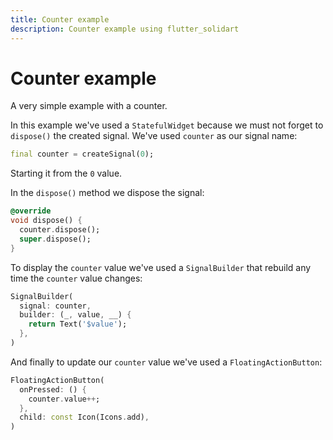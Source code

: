 ```yaml
---
title: Counter example
description: Counter example using flutter_solidart
---
```


# Counter example

A very simple example with a counter.

<Zapp id="counter-or-fluttersolidart-zz1m06lvz1n0" />

In this example we've used a `StatefulWidget` because we must not forget to `dispose()` the created signal.
We've used `counter` as our signal name:
```dart
final counter = createSignal(0);
```

Starting it from the `0` value.

In the `dispose()` method we dispose the signal:
```dart
@override
void dispose() {
  counter.dispose();
  super.dispose();
}
```

To display the `counter` value we've used a `SignalBuilder` that rebuild any time the `counter` value changes:
```dart
SignalBuilder(
  signal: counter,
  builder: (_, value, __) {
    return Text('$value');
  },
)
```

And finally to update our `counter` value we've used a `FloatingActionButton`:
```dart
FloatingActionButton(
  onPressed: () {
    counter.value++;
  },
  child: const Icon(Icons.add),
)
```
